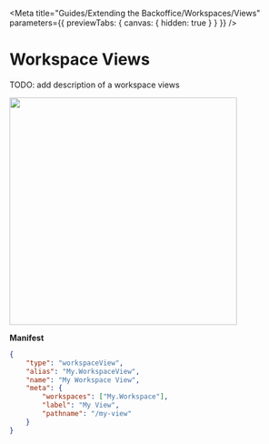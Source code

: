 
<Meta
	title="Guides/Extending the Backoffice/Workspaces/Views"
	parameters={{ previewTabs: { canvas: { hidden: true } } }}
/>

# Workspace Views

TODO: add description of a workspace views

<img src="docs/workspace-views.svg" width="400" />

**Manifest**

```json
{
	"type": "workspaceView",
	"alias": "My.WorkspaceView",
	"name": "My Workspace View",
	"meta": {
		"workspaces": ["My.Workspace"],
		"label": "My View",
		"pathname": "/my-view"
	}
}
```
